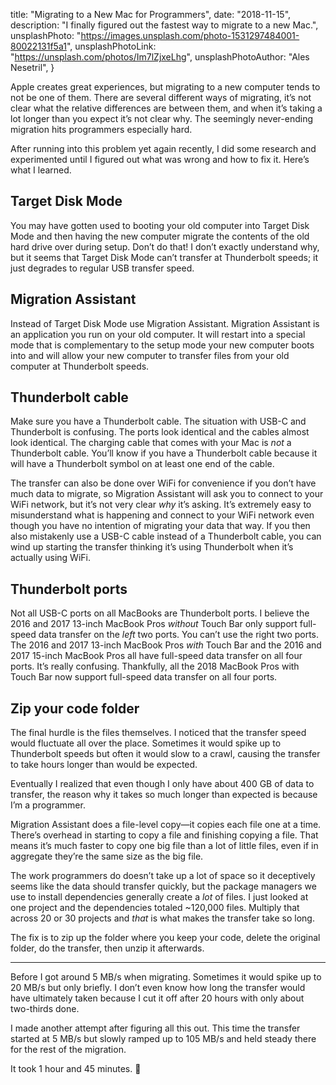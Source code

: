   title: "Migrating to a New Mac for Programmers",
  date: "2018-11-15",
  description: "I finally figured out the fastest way to migrate to a new Mac.",
  unsplashPhoto: "https://images.unsplash.com/photo-1531297484001-80022131f5a1",
  unsplashPhotoLink: "https://unsplash.com/photos/Im7lZjxeLhg",
  unsplashPhotoAuthor: "Ales Nesetril",
}

Apple creates great experiences, but migrating to a new computer tends to not be one of them. There are several different ways of migrating, it’s not clear what the relative differences are between them, and when it’s taking a lot longer than you expect it’s not clear why. The seemingly never-ending migration hits programmers especially hard.

After running into this problem yet again recently, I did some research and experimented until I figured out what was wrong and how to fix it. Here’s what I learned.

## Target Disk Mode

You may have gotten used to booting your old computer into Target Disk Mode and then having the new computer migrate the contents of the old hard drive over during setup. Don’t do that! I don’t exactly understand why, but it seems that Target Disk Mode can’t transfer at Thunderbolt speeds; it just degrades to regular USB transfer speed.

## Migration Assistant

Instead of Target Disk Mode use Migration Assistant. Migration Assistant is an application you run on your old computer. It will restart into a special mode that is complementary to the setup mode your new computer boots into and will allow your new computer to transfer files from your old computer at Thunderbolt speeds.

## Thunderbolt cable

Make sure you have a Thunderbolt cable. The situation with USB-C and Thunderbolt is confusing. The ports look identical and the cables almost look identical. The charging cable that comes with your Mac is _not_ a Thunderbolt cable. You’ll know if you have a Thunderbolt cable because it will have a Thunderbolt symbol on at least one end of the cable.

The transfer can also be done over WiFi for convenience if you don’t have much data to migrate, so Migration Assistant will ask you to connect to your WiFi network, but it’s not very clear _why_ it’s asking. It’s extremely easy to misunderstand what is happening and connect to your WiFi network even though you have no intention of migrating your data that way. If you then also mistakenly use a USB-C cable instead of a Thunderbolt cable, you can wind up starting the transfer thinking it’s using Thunderbolt when it’s actually using WiFi.

## Thunderbolt ports

Not all USB-C ports on all MacBooks are Thunderbolt ports. I believe the 2016 and 2017 13-inch MacBook Pros _without_ Touch Bar only support full-speed data transfer on the _left_ two ports. You can’t use the right two ports. The 2016 and 2017 13-inch MacBook Pros _with_ Touch Bar and the 2016 and 2017 15-inch MacBook Pros all have full-speed data transfer on all four ports. It’s really confusing. Thankfully, all the 2018 MacBook Pros with Touch Bar now support full-speed data transfer on all four ports.

## Zip your code folder

The final hurdle is the files themselves. I noticed that the transfer speed would fluctuate all over the place. Sometimes it would spike up to Thunderbolt speeds but often it would slow to a crawl, causing the transfer to take hours longer than would be expected.

Eventually I realized that even though I only have about 400 GB of data to transfer, the reason why it takes so much longer than expected is because I’m a programmer.

Migration Assistant does a file-level copy—it copies each file one at a time. There’s overhead in starting to copy a file and finishing copying a file. That means it’s much faster to copy one big file than a lot of little files, even if in aggregate they’re the same size as the big file.

The work programmers do doesn’t take up a lot of space so it deceptively seems like the data should transfer quickly, but the package managers we use to install dependencies generally create a _lot_ of files. I just looked at one project and the dependencies totaled ~120,000 files. Multiply that across 20 or 30 projects and _that_ is what makes the transfer take so long.

The fix is to zip up the folder where you keep your code, delete the original folder, do the transfer, then unzip it afterwards.

---

Before I got around 5 MB/s when migrating. Sometimes it would spike up to 20 MB/s but only briefly. I don’t even know how long the transfer would have ultimately taken because I cut it off after 20 hours with only about two-thirds done.

I made another attempt after figuring all this out. This time the transfer started at 5 MB/s but slowly ramped up to 105 MB/s and held steady there for the rest of the migration.

It took 1 hour and 45 minutes. 🚀

